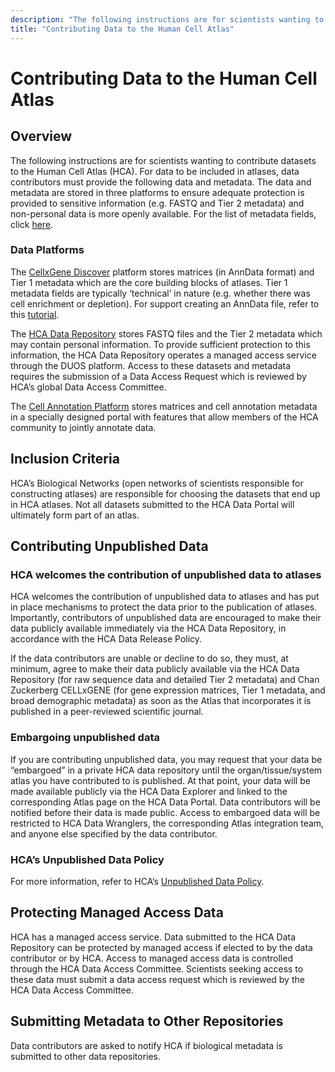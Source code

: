 ```yaml
---
description: "The following instructions are for scientists wanting to contribute datasets to the Human Cell Atlas (HCA)."
title: "Contributing Data to the Human Cell Atlas"
---
```


# Contributing Data to the Human Cell Atlas

## Overview

The following instructions are for scientists wanting to contribute datasets to the Human Cell Atlas (HCA). For data to be included in atlases, data contributors must provide the following data and metadata. The data and metadata are stored in three platforms to ensure adequate protection is provided to sensitive information (e.g. FASTQ and Tier 2 metadata) and non-personal data is more openly available. For the list of metadata fields, click [here](/metadata).

### Data Platforms

The [CellxGene Discover](https://cellxgene.cziscience.com/collections) platform stores matrices (in AnnData format) and Tier 1 metadata which are the core building blocks of atlases. Tier 1 metadata fields are typically ‘technical’ in nature (e.g. whether there was cell enrichment or depletion). For support creating an AnnData file, refer to this [tutorial](https://anndata.readthedocs.io/en/latest/index.html).

The [HCA Data Repository]({browserURL}/projects) stores FASTQ files and the Tier 2 metadata which may contain personal information. To provide sufficient protection to this information, the HCA Data Repository operates a managed access service through the DUOS platform. Access to these datasets and metadata requires the submission of a Data Access Request which is reviewed by HCA’s global Data Access Committee.

The [Cell Annotation Platform](https://celltype.info/) stores matrices and cell annotation metadata in a specially designed portal with features that allow members of the HCA community to jointly annotate data.

## Inclusion Criteria

HCA’s Biological Networks (open networks of scientists responsible for constructing atlases) are responsible for choosing the datasets that end up in HCA atlases. Not all datasets submitted to the HCA Data Portal will ultimately form part of an atlas.

## Contributing Unpublished Data

### HCA welcomes the contribution of unpublished data to atlases

HCA welcomes the contribution of unpublished data to atlases and has put in place mechanisms to protect the data prior to the publication of atlases. Importantly, contributors of unpublished data are encouraged to make their data publicly available immediately via the HCA Data Repository, in accordance with the HCA Data Release Policy.

If the data contributors are unable or decline to do so, they must, at minimum, agree to make their data publicly available via the HCA Data Repository (for raw sequence data and detailed Tier 2 metadata) and Chan Zuckerberg CELLxGENE (for gene expression matrices, Tier 1 metadata, and broad demographic metadata) as soon as the Atlas that incorporates it is published in a peer-reviewed scientific journal.

### Embargoing unpublished data

If you are contributing unpublished data, you may request that your data be “embargoed” in a private HCA data repository until the organ/tissue/system atlas you have contributed to is published. At that point, your data will be made available publicly via the HCA Data Explorer and linked to the corresponding Atlas page on the HCA Data Portal. Data contributors will be notified before their data is made public. Access to embargoed data will be restricted to HCA Data Wranglers, the corresponding Atlas integration team, and anyone else specified by the data contributor.

### HCA’s Unpublished Data Policy

For more information, refer to HCA’s [Unpublished Data Policy](https://docs.google.com/document/d/1_afKJSStkN4lmGmKY23NhGWLZulALmgL3JgBcSGRD0c/edit).

## Protecting Managed Access Data

HCA has a managed access service. Data submitted to the HCA Data Repository can be protected by managed access if elected to by the data contributor or by HCA. Access to managed access data is controlled through the HCA Data Access Committee. Scientists seeking access to these data must submit a data access request which is reviewed by the HCA Data Access Committee.

## Submitting Metadata to Other Repositories

Data contributors are asked to notify HCA if biological metadata is submitted to other data repositories.
